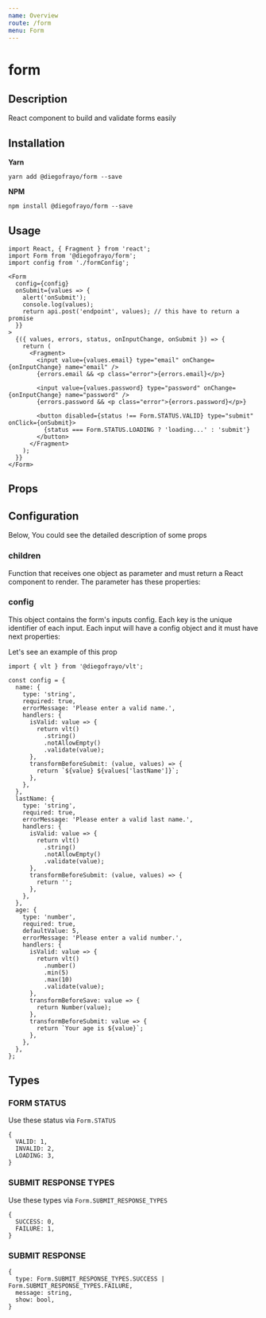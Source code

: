 ```yaml
---
name: Overview
route: /form
menu: Form
---
```





# form

## Description

React component to build and validate forms easily



## Installation

**Yarn**
```
yarn add @diegofrayo/form --save
```

**NPM**
```
npm install @diegofrayo/form --save
```



## Usage

```
import React, { Fragment } from 'react';
import Form from '@diegofrayo/form';
import config from './formConfig';

<Form
  config={config}
  onSubmit={values => {
    alert('onSubmit');
    console.log(values);
    return api.post('endpoint', values); // this have to return a promise
  }}
>
  {({ values, errors, status, onInputChange, onSubmit }) => {
    return (
      <Fragment>
        <input value={values.email} type="email" onChange={onInputChange} name="email" />
        {errors.email && <p class="error">{errors.email}</p>}

        <input value={values.password} type="password" onChange={onInputChange} name="password" />
        {errors.password && <p class="error">{errors.password}</p>}

        <button disabled={status !== Form.STATUS.VALID} type="submit" onClick={onSubmit}>
          {status === Form.STATUS.LOADING ? 'loading...' : 'submit'}
        </button>
      </Fragment>
    );
  }}
</Form>
```



## Props

<PropsTable component={Form} propsDescription={propsDescription} />



## Configuration

Below, You could see the detailed description of some props



### children

Function that receives one object as parameter and must return a React component to render. The parameter has these properties:

<Markdown md={MD.children} />


### config

This object contains the form's inputs config. Each key is the unique identifier of each input. Each input will have a config object and it must have next properties:

<Markdown md={MD.config} />

Let's see an example of this prop

```
import { vlt } from '@diegofrayo/vlt';

const config = {
  name: {
    type: 'string',
    required: true,
    errorMessage: 'Please enter a valid name.',
    handlers: {
      isValid: value => {
        return vlt()
          .string()
          .notAllowEmpty()
          .validate(value);
      },
      transformBeforeSubmit: (value, values) => {
        return `${value} ${values['lastName']}`;
      },
    },
  },
  lastName: {
    type: 'string',
    required: true,
    errorMessage: 'Please enter a valid last name.',
    handlers: {
      isValid: value => {
        return vlt()
          .string()
          .notAllowEmpty()
          .validate(value);
      },
      transformBeforeSubmit: (value, values) => {
        return '';
      },
    },
  },
  age: {
    type: 'number',
    required: true,
    defaultValue: 5,
    errorMessage: 'Please enter a valid number.',
    handlers: {
      isValid: value => {
        return vlt()
          .number()
          .min(5)
          .max(10)
          .validate(value);
      },
      transformBeforeSave: value => {
        return Number(value);
      },
      transformBeforeSubmit: value => {
        return `Your age is ${value}`;
      },
    },
  },
};
```



## Types

### FORM STATUS

Use these status via `Form.STATUS`

```
{
  VALID: 1,
  INVALID: 2,
  LOADING: 3,
}
```


### SUBMIT RESPONSE TYPES

Use these types via `Form.SUBMIT_RESPONSE_TYPES`

```
{
  SUCCESS: 0,
  FAILURE: 1,
}
```


### SUBMIT RESPONSE

```
{
  type: Form.SUBMIT_RESPONSE_TYPES.SUCCESS | Form.SUBMIT_RESPONSE_TYPES.FAILURE,
  message: string,
  show: bool,
}
```
